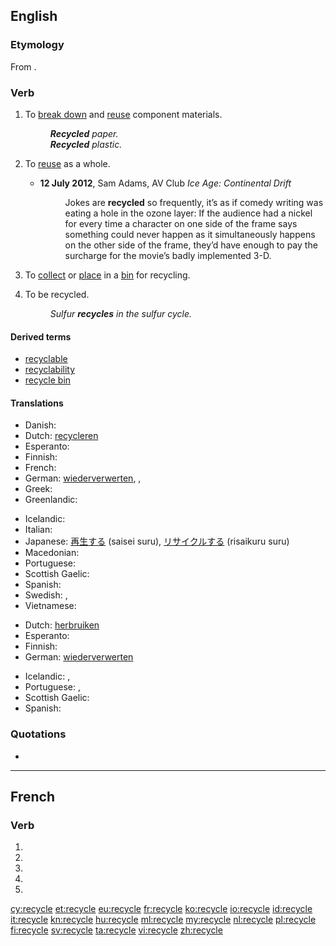 {{also|recyclé}}
==English==

===Etymology===
From {{prefix|re|cycle}}.

===Verb===
{{wikipedia|Recycling}}
{{en-verb|recycl|es}}

# {{transitive}} To [[break down]] and [[reuse]] component materials.
#: '''''Recycled''' paper.''
#: '''''Recycled''' plastic.''
# {{transitive}} To [[reuse]] as a whole.
#* '''12 July 2012''', Sam Adams, AV Club ''Ice Age: Continental Drift''
#*:Jokes are '''recycled''' so frequently, it’s as if comedy writing was eating a hole in the ozone layer: If the audience had a nickel for every time a character on one side of the frame says something could never happen as it simultaneously happens on the other side of the frame, they’d have enough to pay the surcharge for the movie’s badly implemented 3-D.
# {{transitive}} To [[collect]] or [[place]] in a [[bin]] for recycling.
# {{intransitive|ergative}} To be recycled.
#: ''Sulfur '''recycles''' in the sulfur cycle.''

====Derived terms====
* [[recyclable]]
* [[recyclability]]
* [[recycle bin]]

====Translations====
{{trans-top|to break down and reuse component materials}}
* Danish: {{t-|da|genanvende}}
* Dutch: [[recycleren]]
* Esperanto: {{t-|eo|recikligi}}
* Finnish: {{t+|fi|kierrättää}}
* French: {{t+|fr|recycler}}
* German: [[wiederverwerten]], {{t+|de|recyceln}}, {{t+|de|recyclen}}
* Greek: {{t+|el|ανακυκλώνω}}
* Greenlandic: {{t-|kl|atoqqippaa}}
{{trans-mid}}
* Icelandic: {{t-|is|endurvinna}}
* Italian: {{t+|it|riciclare}}
* Japanese: [[再生する]] (saisei suru), [[リサイクルする]] (risaikuru suru)
* Macedonian: {{t-|mk|рециклира|tr=reciklíra}}
* Portuguese: {{t-|pt|reciclar}}
* Scottish Gaelic: {{t-|gd|ath-chuairtich}}
* Spanish: {{t-|es|reciclar}}
* Swedish: {{t+|sv|återvinna}}, {{t+|sv|återanvända}}
* Vietnamese: {{t|vi|tái chế}}
{{trans-bottom}}

{{trans-top|to reuse as a whole}}
* Dutch: [[herbruiken]]
* Esperanto: {{t-|eo|reuzi}}
* Finnish: {{t+|fi|kierrättää}}
* German: [[wiederverwerten]]
{{trans-mid}}
* Icelandic: {{t-|is|endurnota}}, {{t-|is|endurnýta}}
* Portuguese: {{t-|pt|reciclar}}, {{t-|pt|reusar}}
* Scottish Gaelic: {{t-|gd|ath-chuairtich}}
* Spanish: {{t+|es|reusar}}
{{trans-bottom}}

===Quotations===
* {{seeCites}}

----

==French==

===Verb===
{{fr-verb-form}}

# {{conjugation of|recycler||1|s|pres|ind|lang=fr}}
# {{conjugation of|recycler||3|s|pres|ind|lang=fr}}
# {{conjugation of|recycler||1|s|pres|sub|lang=fr}}
# {{conjugation of|recycler||1|s|pres|sub|lang=fr}}
# {{conjugation of|recycler||2|s|imp|lang=fr}}

[[cy:recycle]]
[[et:recycle]]
[[eu:recycle]]
[[fr:recycle]]
[[ko:recycle]]
[[io:recycle]]
[[id:recycle]]
[[it:recycle]]
[[kn:recycle]]
[[hu:recycle]]
[[ml:recycle]]
[[my:recycle]]
[[nl:recycle]]
[[pl:recycle]]
[[fi:recycle]]
[[sv:recycle]]
[[ta:recycle]]
[[vi:recycle]]
[[zh:recycle]]